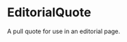 
<Meta
  title="Labs|Molecules/EditorialQuote"
  component={EditorialQuote}
  decorators={[withKnobs]}
/>

# EditorialQuote

<StoryStatus status="ready" />

A pull quote for use in an editorial page.

<Preview withSource="open" className="dark">
  <Story name="EditorialQuote">
    <EditorialQuote
      quote={text(
        'Quote',
        'In an interstellar burst, I am back to save the universe.'
      )}
    />
  </Story>
</Preview>

<Props story="EditorialQuote" of={EditorialQuote} />
